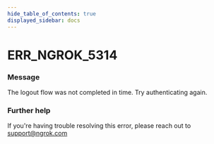 ```yaml
---
hide_table_of_contents: true
displayed_sidebar: docs
---
```



# ERR_NGROK_5314

### Message

The logout flow was not completed in time. Try authenticating again.

<ErrorDetails error="err_ngrok_5314" />

### Further help

If you're having trouble resolving this error, please reach out to [support@ngrok.com](mailto:support@ngrok.com?subject=Help%20with%20ERR_NGROK_5314)

